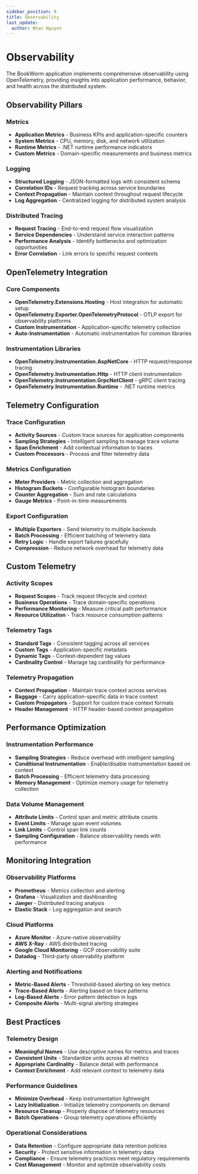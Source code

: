 ```yaml
---
sidebar_position: 8
title: Observability
last_update:
  author: Nhan Nguyen
---
```


# Observability

The BookWorm application implements comprehensive observability using OpenTelemetry, providing insights into application performance, behavior, and health across the distributed system.

## Observability Pillars

### Metrics
- **Application Metrics** - Business KPIs and application-specific counters
- **System Metrics** - CPU, memory, disk, and network utilization
- **Runtime Metrics** - .NET runtime performance indicators
- **Custom Metrics** - Domain-specific measurements and business metrics

### Logging
- **Structured Logging** - JSON-formatted logs with consistent schema
- **Correlation IDs** - Request tracking across service boundaries
- **Context Propagation** - Maintain context throughout request lifecycle
- **Log Aggregation** - Centralized logging for distributed system analysis

### Distributed Tracing
- **Request Tracing** - End-to-end request flow visualization
- **Service Dependencies** - Understand service interaction patterns
- **Performance Analysis** - Identify bottlenecks and optimization opportunities
- **Error Correlation** - Link errors to specific request contexts

## OpenTelemetry Integration

### Core Components
- **OpenTelemetry.Extensions.Hosting** - Host integration for automatic setup
- **OpenTelemetry.Exporter.OpenTelemetryProtocol** - OTLP export for observability platforms
- **Custom Instrumentation** - Application-specific telemetry collection
- **Auto-Instrumentation** - Automatic instrumentation for common libraries

### Instrumentation Libraries
- **OpenTelemetry.Instrumentation.AspNetCore** - HTTP request/response tracing
- **OpenTelemetry.Instrumentation.Http** - HTTP client instrumentation
- **OpenTelemetry.Instrumentation.GrpcNetClient** - gRPC client tracing
- **OpenTelemetry.Instrumentation.Runtime** - .NET runtime metrics

## Telemetry Configuration

### Trace Configuration
- **Activity Sources** - Custom trace sources for application components
- **Sampling Strategies** - Intelligent sampling to manage trace volume
- **Span Enrichment** - Add contextual information to traces
- **Custom Processors** - Process and filter telemetry data

### Metrics Configuration
- **Meter Providers** - Metric collection and aggregation
- **Histogram Buckets** - Configurable histogram boundaries
- **Counter Aggregation** - Sum and rate calculations
- **Gauge Metrics** - Point-in-time measurements

### Export Configuration
- **Multiple Exporters** - Send telemetry to multiple backends
- **Batch Processing** - Efficient batching of telemetry data
- **Retry Logic** - Handle export failures gracefully
- **Compression** - Reduce network overhead for telemetry data

## Custom Telemetry

### Activity Scopes
- **Request Scopes** - Track request lifecycle and context
- **Business Operations** - Trace domain-specific operations
- **Performance Monitoring** - Measure critical path performance
- **Resource Utilization** - Track resource consumption patterns

### Telemetry Tags
- **Standard Tags** - Consistent tagging across all services
- **Custom Tags** - Application-specific metadata
- **Dynamic Tags** - Context-dependent tag values
- **Cardinality Control** - Manage tag cardinality for performance

### Telemetry Propagation
- **Context Propagation** - Maintain trace context across services
- **Baggage** - Carry application-specific data in trace context
- **Custom Propagators** - Support for custom trace context formats
- **Header Management** - HTTP header-based context propagation

## Performance Optimization

### Instrumentation Performance
- **Sampling Strategies** - Reduce overhead with intelligent sampling
- **Conditional Instrumentation** - Enable/disable instrumentation based on context
- **Batch Processing** - Efficient telemetry data processing
- **Memory Management** - Optimize memory usage for telemetry collection

### Data Volume Management
- **Attribute Limits** - Control span and metric attribute counts
- **Event Limits** - Manage span event volumes
- **Link Limits** - Control span link counts
- **Sampling Configuration** - Balance observability needs with performance

## Monitoring Integration

### Observability Platforms
- **Prometheus** - Metrics collection and alerting
- **Grafana** - Visualization and dashboarding
- **Jaeger** - Distributed tracing analysis
- **Elastic Stack** - Log aggregation and search

### Cloud Platforms
- **Azure Monitor** - Azure-native observability
- **AWS X-Ray** - AWS distributed tracing
- **Google Cloud Monitoring** - GCP observability suite
- **Datadog** - Third-party observability platform

### Alerting and Notifications
- **Metric-Based Alerts** - Threshold-based alerting on key metrics
- **Trace-Based Alerts** - Alerting based on trace patterns
- **Log-Based Alerts** - Error pattern detection in logs
- **Composite Alerts** - Multi-signal alerting strategies

## Best Practices

### Telemetry Design
- **Meaningful Names** - Use descriptive names for metrics and traces
- **Consistent Units** - Standardize units across all metrics
- **Appropriate Cardinality** - Balance detail with performance
- **Context Enrichment** - Add relevant context to telemetry data

### Performance Guidelines
- **Minimize Overhead** - Keep instrumentation lightweight
- **Lazy Initialization** - Initialize telemetry components on demand
- **Resource Cleanup** - Properly dispose of telemetry resources
- **Batch Operations** - Group telemetry operations efficiently

### Operational Considerations
- **Data Retention** - Configure appropriate data retention policies
- **Security** - Protect sensitive information in telemetry data
- **Compliance** - Ensure telemetry practices meet regulatory requirements
- **Cost Management** - Monitor and optimize observability costs
